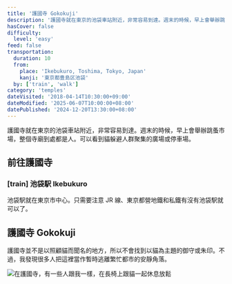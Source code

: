 ```yaml
---
title: '護國寺 Gokokuji'
description: '護國寺就在東京的池袋車站附近，非常容易到達。週末的時候，早上會舉辦跳蚤市場，整個寺廟到處都是人。可以看到貓躲避人群聚集的廣場或停車場。'
hasCover: false
difficulty:
  level: 'easy'
feed: false
transportation:
  duration: 10
  from:
    place: 'Ikebukuro, Toshima, Tokyo, Japan'
    kanji: '東京都豊島区池袋'
  by: ['train', 'walk']
category: 'temples'
dateVisited: '2018-04-14T10:30:00+09:00'
dateModified: '2025-06-07T10:00:00+08:00'
datePublished: '2024-12-20T13:30:00+08:00'
---
```



護國寺就在東京的池袋車站附近，非常容易到達。週末的時候，早上會舉辦跳蚤市場，整個寺廟到處都是人。可以看到貓躲避人群聚集的廣場或停車場。

<Abstract transportation={frontmatter.transportation} />

## 前往護國寺

### [train] 池袋駅 Ikebukuro

池袋駅就在東京市中心。只需要注意 JR 線、東京都營地鐵和私鐵有沒有池袋駅就可以了。

## 護國寺 Gokokuji

護國寺並不是以照顧貓而聞名的地方，所以不會找到以貓為主題的御守或朱印。不過，我發現很多人把這裡當作暫時逃離繁忙都市的安靜角落。

![在護國寺，有一些人跟我一樣，在長椅上跟貓一起休息放鬆](@assets/gokokuji/bench.jpg)
